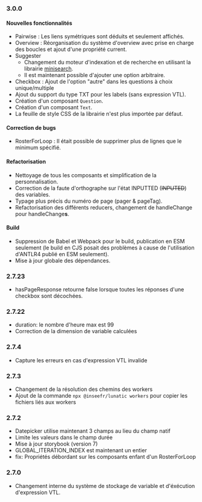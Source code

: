 ### 3.0.0

#### Nouvelles fonctionnalités

- Pairwise : Les liens symétriques sont déduits et seulement affichés.
- Overview : Réorganisation du système d'overview avec prise en charge des boucles et ajout d'une propriété current.
- Suggester
    - Changement du moteur d'indexation et de recherche en utilisant la librairie [minisearch](https://lucaong.github.io/minisearch/).
    - Il est maintenant possible d'ajouter une option arbitraire.
- Checkbox : Ajout de l'option "autre" dans les questions à choix unique/multiple
- Ajout du support du type TXT pour les labels (sans expression VTL).
- Création d'un composant `Question`.
- Création d'un composant `Text`.
- La feuille de style CSS de la librairie n'est plus importée par défaut.

#### Correction de bugs

- RosterForLoop : Il était possible de supprimer plus de lignes que le minimum spécifié.

#### Refactorisation

- Nettoyage de tous les composants et simplification de la personnalisation.
- Correction de la faute d'orthographe sur l'état INPUTTED (~~INPUTED~~) des variables.
- Typage plus précis du numéro de page (pager & pageTag).
- Refactorisation des différents reducers, changement de handleChange pour handleChange**s**.

#### Build

- Suppression de Babel et Webpack pour le build, publication en ESM seulement (le build en CJS posait des problèmes à cause de l'utilisation d'ANTLR4 publié en ESM seulement).
- Mise à jour globale des dépendances.

### 2.7.23

- hasPageResponse retourne false lorsque toutes les réponses d'une checkbox sont décochées.

### 2.7.22

- duration: le nombre d'heure max est 99
- Correction de la dimension de variable calculées

### 2.7.4

- Capture les erreurs en cas d'expression VTL invalide

### 2.7.3

- Changement de la résolution des chemins des workers
- Ajout de la commande `npx @inseefr/lunatic workers` pour copier les fichiers liés aux workers

### 2.7.2

- Datepicker utilise maintenant 3 champs au lieu du champ natif
- Limite les valeurs dans le champ durée
- Mise à jour storybook (version 7)
- GLOBAL_ITERATION_INDEX est maintenant un entier
- fix: Propriétés débordant sur les composants enfant d'un RosterForLoop

### 2.7.0

- Changement interne du système de stockage de variable et d'éxécution d'expression VTL.
